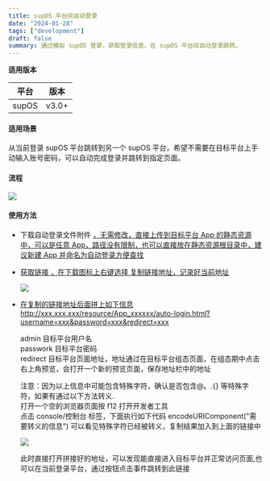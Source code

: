 ```yaml
---
title: supOS 平台间自动登录
date: "2024-01-28"
tags: ["development"]
draft: false
summary: 通过模拟 supOS 登录，获取登录信息，在 supOS 平台间自动登录跳转。
---
```


**适用版本**

| 平台  | 版本  |
| ----- | ----- |
| supOS | v3.0+ |

#### 适用场景

从当前登录 supOS 平台跳转到另一个 supOS 平台，希望不需要在目标平台上手动输入账号密码，可以自动完成登录并跳转到指定页面。

#### 流程

![](./dev-auto-login/001.png)

#### 使用方法

- 下载自动登录文件附件 <a download='auto-login.html' href="/static/highcharts72.js"/> ，无需修改，直接上传到目标平台 App 的静态资源中，可以是任意 App，路径没有限制，也可以直接放在静态资源根目录中，建议新建 App 并命名为自动登录方便查找

- 获取链接 ，在下载图标上右键选择 复制链接地址，记录好当前地址

  ![](./dev-auto-login/002.png)

- 在复制的链接地址后面拼上如下信息
  http://xxx.xxx.xxx/resource/App_xxxxxx/auto-login.html?username=xxx&password=xxx&redirect=xxx

  admin 目标平台用户名<br/>
  passwork 目标平台密码<br/>
  redirect 目标平台页面地址，地址通过在目标平台组态页面，在组态期中点击右上角预览，会打开一个新的预览页面，保存地址栏中的地址<br/>

  注意：因为以上信息中可能包含特殊字符，确认是否包含@。.{} 等特殊字符，如果有通过以下方法转义.<br />
  打开一个空的浏览器页面按 f12 打开开发者工具 <br />
  点击 console/控制台 标签，下面执行如下代码 encodeURIComponent("需要转义的信息")
  可以看见特殊字符已经被转义，复制结果加入到上面的链接中

  ![](./dev-auto-login/003.png)

  此时直接打开拼接好的地址，可以发现能直接进入目标平台并正常访问页面,也可以在当前登录平台，通过按钮点击事件跳转到此链接
